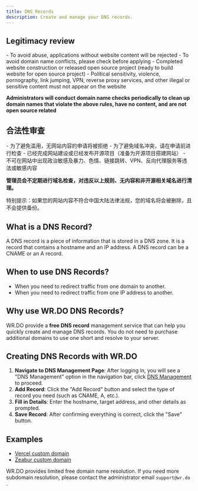 ---
title: DNS Records
description: Create and manage your DNS records.
---

## Legitimacy review

<Callout type="danger" twClass="mb-3">
- To avoid abuse, applications without website content will be rejected
- To avoid domain name conflicts, please check before applying
- Completed website construction or released open source project (ready to build website for open source project)
- Political sensitivity, violence, pornography, link jumping, VPN, reverse proxy services, and other illegal or sensitive content must not appear on the website

**Administrators will conduct domain name checks periodically to clean up domain names that violate the above rules, have no content, and are not open source related**
</Callout>

## 合法性审查

<Callout type="danger" twClass="mb-3">
- 为了避免滥用，无网站内容的申请将被拒绝
- 为了避免域名冲突，请在申请前进行检查
- 已经完成网站建设或已经发布开源项目（准备为开源项目搭建网站）
- 不可在网站中出现政治敏感及暴力、色情、链接跳转、VPN、反向代理服务等违法或敏感内容

**管理员会不定期进行域名检查，对违反以上规则、无内容和非开源相关域名进行清理。**

特别提示：如果您的网站内容不符合中国大陆法律法规，您的域名将会被删除，且不会提供备份。
</Callout>

## What is a DNS Record?

A DNS record is a piece of information that is stored in a DNS zone. It is a record that contains a hostname and an IP address. A DNS record can be a CNAME or an A record.

## When to use DNS Records?

- When you need to redirect traffic from one domain to another.
- When you need to redirect traffic from one IP address to another.

## Why use WR.DO DNS Records?

WR.DO provide a **free DNS record** management service that can help you quickly create and manage DNS records. You do not need to purchase additional domains to use one short and resolve to your server.

## Creating DNS Records with WR.DO

1. **Navigate to DNS Management Page**: After logging in, you will see a "DNS Management" option in the navigation bar, click [DNS Management](https://inboxs.me/dashboard/records) to proceed.
2. **Add Record**: Click the "Add Record" button and select the type of record you need (such as CNAME, A, etc.).
3. **Fill in Details**: Enter the hostname, target address, and other details as prompted.
4. **Save Record**: After confirming everything is correct, click the "Save" button.

## Examples

- [Vercel custom domain](/docs/examples/vercel)
- [Zeabur custom domain](/docs/examples/zeabur)

WR.DO provides limited free domain name resolution. If you need more subdomain resolution, please contact the administrator email `support@wr.do` .